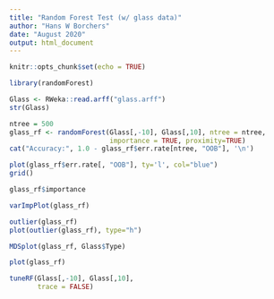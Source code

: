 ```yaml
---
title: "Random Forest Test (w/ glass data)"
author: "Hans W Borchers"
date: "August 2020"
output: html_document
---
```


```r
knitr::opts_chunk$set(echo = TRUE)
```

```r
library(randomForest)
```

```r
Glass <- RWeka::read.arff("glass.arff")
str(Glass)
```

```r
ntree = 500
glass_rf <- randomForest(Glass[,-10], Glass[,10], ntree = ntree,
                         importance = TRUE, proximity=TRUE)
cat("Accuracy:", 1.0 - glass_rf$err.rate[ntree, "OOB"], '\n')
```

```r
plot(glass_rf$err.rate[, "OOB"], ty='l', col="blue")
grid()
```

```r
glass_rf$importance
```

```r
varImpPlot(glass_rf)
```


```r
outlier(glass_rf)
plot(outlier(glass_rf), type="h")

```

```r
MDSplot(glass_rf, Glass$Type)
```

```r
plot(glass_rf)
```

```r
tuneRF(Glass[,-10], Glass[,10],
       trace = FALSE)
```

